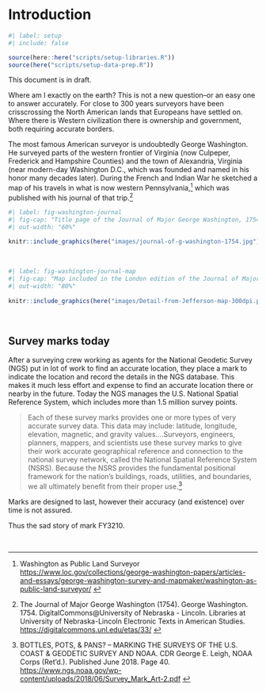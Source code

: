 # Introduction {.unnumbered}

```r
#| label: setup
#| include: false

source(here::here("scripts/setup-libraries.R"))
source(here("scripts/setup-data-prep.R"))

```

::: {.callout-note}
This document is in draft.
:::

Where am I exactly on the earth? This is not a new question--or an easy one to answer accurately. For close to 300 years surveyors have been crisscrossing the North American lands that Europeans have settled on. Where there is Western civilization there is ownership and government, both requiring accurate borders.

The most famous American surveyor is undoubtedly George Washington. He surveyed parts of the western frontier of Virginia (now Culpeper, Frederick and Hampshire Counties) and the town of Alexandria, Virginia (near modern-day Washington D.C., which was founded and named in his honor many decades later). During the French and Indian War he sketched a map of his travels in what is now western Pennsylvania,^[Washington as Public Land Surveyor <https://www.loc.gov/collections/george-washington-papers/articles-and-essays/george-washington-survey-and-mapmaker/washington-as-public-land-surveyor/> ] which was published with his journal of that trip.^[The Journal of Major George Washington (1754). George Washington. 1754. DigitalCommons@University of Nebraska - Lincoln. Libraries at University of Nebraska-Lincoln
Electronic Texts in American Studies. <https://digitalcommons.unl.edu/etas/33/> ] 

```r
#| label: fig-washington-journal
#| fig-cap: "Title page of the Journal of Major George Washington, 1754"
#| out-width: "60%"
  
knitr::include_graphics(here("images/journal-of-g-washington-1754.jpg"))

```

<br>

```r
#| label: fig-washington-journal-map
#| fig-cap: "Map included in the London edition of the Journal of Major George Washington, 1754, based on a sketch by the author . 'Fort Pitt' is the location of present-day Pittsburgh, Pennsylvania."
#| out-width: "80%"
  
knitr::include_graphics(here("images/Detail-from-Jefferson-map-300dpi.png"))

```

<br>

## Survey marks today

After a surveying crew working as agents for the National Geodetic Survey (NGS) put in lot of work to find an accurate location, they place a mark to indicate the location and record the details in the NGS database. This makes it much less effort and expense to find an accurate location there or nearby in the future. Today the NGS manages the U.S. National Spatial Reference System, which includes more than 1.5 million survey points.

> Each of these survey marks provides one or more types of very accurate survey data. This data may include: latitude, longitude, elevation, magnetic, and gravity values....Surveyors, engineers, planners, mappers, and scientists use these survey marks to give their work accurate geographical reference and connection to the national survey network, called the National Spatial Reference System (NSRS). Because the NSRS provides the fundamental positional framework for the nation’s buildings, roads, utilities, and boundaries, we all ultimately benefit from their proper use.^[BOTTLES, POTS, & PANS? – MARKING THE SURVEYS OF THE U.S. COAST & GEODETIC SURVEY AND NOAA. CDR George E. Leigh, NOAA Corps (Ret’d.). Published June 2018. Page 40. <https://www.ngs.noaa.gov/wp-content/uploads/2018/06/Survey_Mark_Art-2.pdf> ]

Marks are designed to last, however their accuracy (and existence) over time is not assured. 

Thus the sad story of mark FY3210.

<br>
